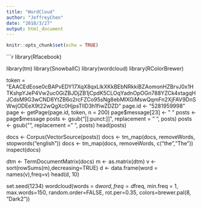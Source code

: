 ```yaml
---
title: "WordCloud"
author: "JeffreyChen"
date: "2018/3/27"
output: html_document
---
```


```r
knitr::opts_chunk$set(echo = TRUE)
```

```r
library(Rfacebook)

library(tm)
library(SnowballC)
library(wordcloud)
library(RColorBrewer)

token  = "EAACEdEose0cBAPvEDY17XqX8qxLlkXKkBEbNRkkiBZAomonHZBrvJ0x1HTKshpYJeP4Vw2uc0GiZBJDjZB1jCpdK5CLOqYadnOpOGn788YZCk4xtagqHJCdsM9G3wCND6YtZB6o2rcFZCo95sNg8ebMlXGiMswQqmFn2XjFAV9DnSWwjODEeX9t22wQgXc0HjpsTIlD3h1fiwZDZD"
page.id <- "5281959998"
page <- getPage(page.id, token, n = 200)
page$message[23] <- " "
posts <- page$message
posts <- gsub("[[:punct:]]", replacement = " ", posts)
posts <- gsub("\n", replacement = " ", posts)
head(posts)

docs <- Corpus(VectorSource(posts))
docs <- tm_map(docs, removeWords, stopwords("english"))
docs <- tm_map(docs, removeWords, c("the","The")) 
inspect(docs)

dtm <- TermDocumentMatrix(docs)
m <- as.matrix(dtm)
v <- sort(rowSums(m),decreasing=TRUE)
d <- data.frame(word = names(v),freq=v)
head(d, 10)

set.seed(1234)
wordcloud(words = d$word, freq = d$freq, min.freq = 1,
          max.words=150, random.order=FALSE, rot.per=0.35, 
          colors=brewer.pal(8, "Dark2"))
